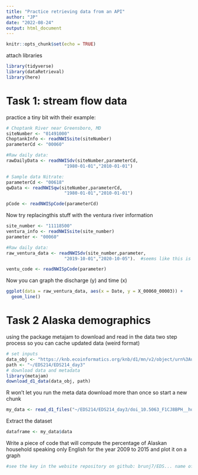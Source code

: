 ```yaml
---
title: "Practice retrieving data from an API"
author: "JP"
date: "2022-08-24"
output: html_document
---
```


```r
knitr::opts_chunk$set(echo = TRUE)
```

attach libraries 
```r
library(tidyverse) 
library(dataRetrieval)
library(here)
```

# Task 1: stream flow data

practice a tiny bit with their example: 
```r
# Choptank River near Greensboro, MD
siteNumber <- "01491000" 
ChoptankInfo <- readNWISsite(siteNumber)
parameterCd <- "00060"

#Raw daily data:
rawDailyData <- readNWISdv(siteNumber,parameterCd,
                      "1980-01-01","2010-01-01")

# Sample data Nitrate:
parameterCd <- "00618"
qwData <- readNWISqw(siteNumber,parameterCd,
                      "1980-01-01","2010-01-01")

pCode <- readNWISpCode(parameterCd)
```

Now try replacingthis stuff with the ventura river information
```r
site_number <- "11118500"
ventura_info <- readNWISsite(site_number) 
parameter <- "00060"

#Raw daily data:
raw_ventura_data <- readNWISdv(site_number,parameter,
                      "2019-10-01","2020-10-05").  #seems like this is the important thing that we need

ventu_code <- readNWISpCode(parameter)
```

Now you can graph the discharge (y) and time (x) 
```r
ggplot(data = raw_ventura_data, aes(x = Date, y = X_00060_00003)) +
  geom_line()
```

# Task 2 Alaska demographics 

using the package metajam to download and read in the data 
two step process so you can cache updated data (weird format)
```r
# set inputs
data_obj <- "https://knb.ecoinformatics.org/knb/d1/mn/v2/object/urn%3Auuid%3A7fc6f6db-c5ea-426a-a743-1f2edafb43b8"
path <- "~/EDS214/EDS214_day3"
# download data and metadata
library(metajam)
download_d1_data(data_obj, path)
```

R won't let you run the meta data download more than once so start a new chunk 
```r
my_data <- read_d1_files("~/EDS214/EDS214_day3/doi_10.5063_F1CJ8BPH__household_language__csv")
```

Extract the dataset
```r
dataframe <- my_data$data
```

Write a piece of code that will compute the percentage of Alaskan household speaking only English for the year 2009 to 2015 and plot it on a graph

```r
#see the key in the website repository on github: brunj7/EDS... name of website
```

